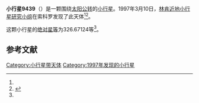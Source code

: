 {{Infobox planet
| bgcolour = #FFFFC0
| name = 9439
| symbol = 
| image = 
| caption = 
| discovery = yes
| discovery_ref = 
| discoverer = [[林肯近地小行星研究小组|林肯近地小行星研究小组]]
| discovery_site = [[索科罗|索科罗]] 
| discovered = 1997年3月10日
| designations = yes
| mp_name = 
| named_after = 
| alt_names = 1997 EB42/ 1980 FH7 / 1991 PL25 / 1995 UP23
| mp_category = [[主带小行星|主带小行星]]
| orbit_ref = <ref name="a">[http://ssd.jpl.nasa.gov/sbdb.cgi?sstr=9439 9439] {{Wayback|url=http://ssd.jpl.nasa.gov/sbdb.cgi?sstr=9439 |date=20210901055932 }}，小行星數據庫瀏覽器（JPL Small-Body Database Browser）－[[美国国家航空航天局|美国国家航空航天局]]喷气推进实验室</ref>
| epoch = 2456400.5 (2013年4月18日更新)
| aphelion = {{convert|2.5407510|AU|km|3|abbr=on|lk=out}}
| perihelion = {{convert|2.0102720|AU|km|3|abbr=on}}
| semimajor = {{convert|2.2755115|AU|km|3|abbr=on}}
| eccentricity = 0.1165626
| period = 1253.767441 [[日|日]]<br />3.43[[儒略年|儒略年]]
| avg_speed = 
| inclination = 2.21023
| asc_node = 285.98749
| mean_anomaly = 
| arg_peri = 326.67124
| satellites = 
| physical_characteristics = yes
| dimensions = 
| mass = 
| density = 
| surface_grav = 
| escape_velocity = 
| sidereal_day = 
| axial_tilt = 
| pole_ecliptic_lat = 
| pole_ecliptic_lon = 
| albedo = 
| temperatures= 
| temp_name1 = 
| mean_temp_1 = 
| max_temp_1 = 
| temp_name2 = 
| max_temp_2 = 
| spectral_type = 
| abs_magnitude = 326.67124
}}

'''小行星9439'''（{{lang-en|9439}}）是一颗围绕[[太阳|太阳]][[公转|公转]]的[[小行星|小行星]]。1997年3月10日，[[林肯近地小行星研究小组|林肯近地小行星研究小组]]在索科罗发现了此天体<ref name="a" /><ref>{{cite news|title=小行星列表|url=http://cfa-www.harvard.edu/iau/lists/NumberedMPs.txt|accessdate=2013-07-08|newspaper=哈佛大学|archive-date=2008-05-17|archive-url=https://web.archive.org/web/20080517010638/http://cfa-www.harvard.edu/iau/lists/NumberedMPs.txt|dead-url=no}}</ref>。

这颗小行星的[[绝对星等|绝对星等]]为326.67124等<ref name="a" />。

==参考文献==
{{reflist}}
{{Minor Planet Number|[[小行星9438|小行星9438]]|[[小行星9440|小行星9440]]}}

{{小天体}}

[[Category:小行星带天体|Category:小行星带天体]]
[[Category:1997年发现的小行星|Category:1997年发现的小行星]]

{{asteroid-stub}}